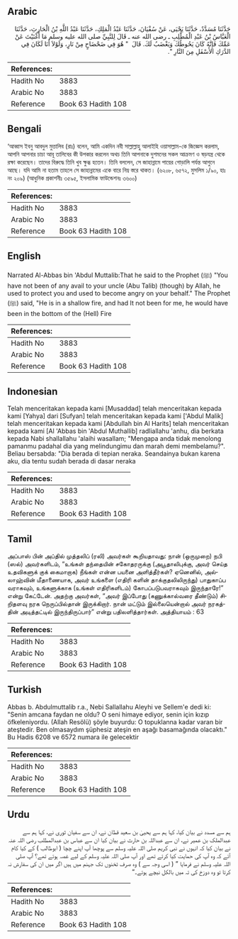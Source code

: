## Arabic


<div dir="rtl" lang="ar" style={{fontSize:'larger',backgroundColor:'#f8f9fa',padding:20}}>
حَدَّثَنَا مُسَدَّدٌ، حَدَّثَنَا يَحْيَى، عَنْ سُفْيَانَ، حَدَّثَنَا عَبْدُ الْمَلِكِ، حَدَّثَنَا عَبْدُ اللَّهِ بْنُ الْحَارِثِ، حَدَّثَنَا الْعَبَّاسُ بْنُ عَبْدِ الْمُطَّلِبِ ـ رضى الله عنه ـ قَالَ لِلنَّبِيِّ صلى الله عليه وسلم مَا أَغْنَيْتَ عَنْ عَمِّكَ فَإِنَّهُ كَانَ يَحُوطُكَ وَيَغْضَبُ لَكَ‏.‏ قَالَ ‏ "‏ هُوَ فِي ضَحْضَاحٍ مِنْ نَارٍ، وَلَوْلاَ أَنَا لَكَانَ فِي الدَّرَكِ الأَسْفَلِ مِنَ النَّارِ ‏"‏‏.‏
</div>
<div style={{backgroundColor:'#f8f9fa',padding:20, marginBottom: 10}}><table> <thead> <tr> <th>References:</th> <th></th> </tr> </thead> <tbody><tr><td>Hadith No</td><td>3883</td></tr><tr><td>Arabic No</td><td>3883</td></tr><tr><td>Reference</td><td>Book 63 Hadith 108</td></tr></tbody></table></div>

## Bengali


<div dir="ltr" lang="bn" style={{fontSize:'larger',backgroundColor:'#f8f9fa',padding:20}}>
‘আব্বাস ইবনু আবদুল মুত্তালিব (রাঃ) বলেন, আমি একদিন নবী সাল্লাল্লাহু আলাইহি ওয়াসাল্লাম-কে জিজ্ঞেস করলাম, আপনি আপনার চাচা আবূ তালিবের কী উপকার করলেন অথচ তিনি আপনাকে দুশমনের সকল আক্রমণ ও ষড়যন্ত্র থেকে রক্ষা করেছেন। তাদের বিরুদ্ধে তিনি খুব ক্ষুব্ধ হতেন। তিনি বললেন, সে জাহান্নামে পায়ের গোড়ালি পর্যন্ত আগুনে আছে। যদি আমি না হতাম তাহলে সে জাহান্নামের একে বারে নিম্ন স্তরে থাকত। (৬২০৮, ৬৫৭২, মুসলিম ১/৯০, হাঃ নং ২০৯) (আধুনিক প্রকাশনীঃ ৩৫৯৫, ইসলামিক ফাউন্ডেশনঃ ৩৬০০)
</div>
<div style={{backgroundColor:'#f8f9fa',padding:20, marginBottom: 10}}><table> <thead> <tr> <th>References:</th> <th></th> </tr> </thead> <tbody><tr><td>Hadith No</td><td>3883</td></tr><tr><td>Arabic No</td><td>3883</td></tr><tr><td>Reference</td><td>Book 63 Hadith 108</td></tr></tbody></table></div>

## English


<div dir="ltr" lang="en" style={{fontSize:'larger',backgroundColor:'#f8f9fa',padding:20}}>
Narrated Al-Abbas bin 'Abdul Muttalib:That he said to the Prophet (ﷺ) "You have not been of any avail to your uncle (Abu Talib) (though) by Allah, he used to protect you and used to become angry on your behalf." The Prophet (ﷺ) said, "He is in a shallow fire, and had It not been for me, he would have been in the bottom of the (Hell) Fire
</div>
<div style={{backgroundColor:'#f8f9fa',padding:20, marginBottom: 10}}><table> <thead> <tr> <th>References:</th> <th></th> </tr> </thead> <tbody><tr><td>Hadith No</td><td>3883</td></tr><tr><td>Arabic No</td><td>3883</td></tr><tr><td>Reference</td><td>Book 63 Hadith 108</td></tr></tbody></table></div>

## Indonesian


<div dir="ltr" lang="id" style={{fontSize:'larger',backgroundColor:'#f8f9fa',padding:20}}>
Telah menceritakan kepada kami [Musaddad] telah menceritakan kepada kami [Yahya] dari [Sufyan] telah menceritakan kepada kami ['Abdul Malik] telah menceritakan kepada kami [Abdullah bin Al Harits] telah menceritakan kepada kami [Al 'Abbas bin 'Abdul Muthallib] radliallahu 'anhu, dia berkata kepada Nabi shallallahu 'alaihi wasallam; "Mengapa anda tidak menolong pamanmu padahal dia yang melindungimu dan marah demi membelamu?". Beliau bersabda: "Dia berada di tepian neraka. Seandainya bukan karena aku, dia tentu sudah berada di dasar neraka
</div>
<div style={{backgroundColor:'#f8f9fa',padding:20, marginBottom: 10}}><table> <thead> <tr> <th>References:</th> <th></th> </tr> </thead> <tbody><tr><td>Hadith No</td><td>3883</td></tr><tr><td>Arabic No</td><td>3883</td></tr><tr><td>Reference</td><td>Book 63 Hadith 108</td></tr></tbody></table></div>

## Tamil


<div dir="ltr" lang="ta" style={{fontSize:'larger',backgroundColor:'#f8f9fa',padding:20}}>
அப்பாஸ் பின் அப்தில் முத்தலிப் (ரலி) அவர்கள் கூறியதாவது: நான் (ஒருமுறை) நபி (ஸல்) அவர்களிடம், “உங்கள் தந்தையின் சகோதரருக்கு (அபூதாலிபுக்கு, அவர் செய்த உதவிகளுக் குக் கைமாறாக) நீங்கள் என்ன பயனை அளித்தீர்கள்? ஏனெனில், அல்லாஹ்வின் மீதாணையாக, அவர் உங்களை (எதிரி களின் தாக்குதலிலிருந்து) பாதுகாப்ப வராகவும், உங்களுக்காக (உங்கள் எதிரிகளிடம்) கோபப்படுபவராகவும் இருந்தாரே!” என்று கேட்டேன். அதற்கு அவர்கள், “அவர் இப்போது (கணுக்கால்வரை தீண்டும்) சிறிதளவு நரக நெருப்பில்தான் இருக்கிறார். நான் மட்டும் இல்லையென்றால் அவர் நரகத்தின் அடித்தட்டில் இருந்திருப்பார்” என்று பதிலளித்தார்கள். அத்தியாயம் : 63
</div>
<div style={{backgroundColor:'#f8f9fa',padding:20, marginBottom: 10}}><table> <thead> <tr> <th>References:</th> <th></th> </tr> </thead> <tbody><tr><td>Hadith No</td><td>3883</td></tr><tr><td>Arabic No</td><td>3883</td></tr><tr><td>Reference</td><td>Book 63 Hadith 108</td></tr></tbody></table></div>

## Turkish


<div dir="ltr" lang="tr" style={{fontSize:'larger',backgroundColor:'#f8f9fa',padding:20}}>
Abbas b. Abdulmuttalib r.a., Nebi Sallallahu Aleyhi ve Sellem'e dedi ki: "Senin amcana faydan ne oldu? O seni himaye ediyor, senin için kızıp öfkeleniyordu. (Allah Resölü) şöyle buyurdu: O topuklanna kadar varan bir ateştedir. Ben olmasaydım şüphesiz ateşin en aşağı basamağında olacaktı." Bu Hadis 6208 ve 6572 numara ile gelecektir
</div>
<div style={{backgroundColor:'#f8f9fa',padding:20, marginBottom: 10}}><table> <thead> <tr> <th>References:</th> <th></th> </tr> </thead> <tbody><tr><td>Hadith No</td><td>3883</td></tr><tr><td>Arabic No</td><td>3883</td></tr><tr><td>Reference</td><td>Book 63 Hadith 108</td></tr></tbody></table></div>

## Urdu


<div dir="rtl" lang="ur" style={{fontSize:'larger',backgroundColor:'#f8f9fa',padding:20}}>
ہم سے مسدد نے بیان کیا، کہا ہم سے یحییٰ بن سعید قطان نے، ان سے سفیان ثوری نے، کہا ہم سے عبدالملک بن عمیر نے، ان سے عبداللہ بن حارث نے بیان کیا ان سے عباس بن عبدالمطلب رضی اللہ عنہ نے بیان کیا کہ انہوں نے نبی کریم صلی اللہ علیہ وسلم سے پوچھا آپ اپنے چچا ( ابوطالب ) کے کیا کام آئے کہ وہ آپ کی حمایت کیا کرتے تھے اور آپ صلی اللہ علیہ وسلم کے لیے غصہ ہوتے تھے؟ آپ صلی اللہ علیہ وسلم نے فرمایا ” ( اسی وجہ سے ) وہ صرف ٹخنوں تک جہنم میں ہیں اگر میں ان کی سفارش نہ کرتا تو وہ دوزخ کی تہ میں بالکل نیچے ہوتے۔“
</div>
<div style={{backgroundColor:'#f8f9fa',padding:20, marginBottom: 10}}><table> <thead> <tr> <th>References:</th> <th></th> </tr> </thead> <tbody><tr><td>Hadith No</td><td>3883</td></tr><tr><td>Arabic No</td><td>3883</td></tr><tr><td>Reference</td><td>Book 63 Hadith 108</td></tr></tbody></table></div>
